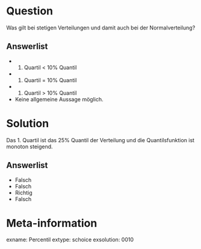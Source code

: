 Question
========

Was gilt bei stetigen Verteilungen und damit auch bei der Normalverteilung?

Answerlist
----------
* 1. Quartil < 10% Quantil
* 1. Quartil = 10% Quantil
* 1. Quartil > 10% Quantil
* Keine allgemeine Aussage möglich.


Solution
========

Das 1. Quartil ist das 25% Quantil der Verteilung und die Quantilsfunktion ist monoton steigend.

Answerlist
----------
* Falsch 
* Falsch
* Richtig
* Falsch

Meta-information
================
exname: Percentil
extype: schoice
exsolution: 0010